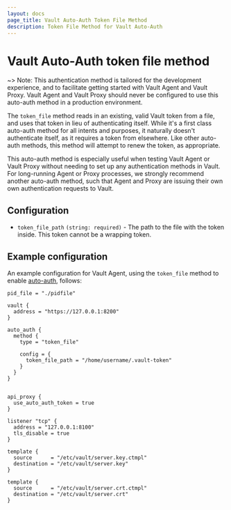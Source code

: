 ```yaml
---
layout: docs
page_title: Vault Auto-Auth Token File Method
description: Token File Method for Vault Auto-Auth
---
```


# Vault Auto-Auth token file method

~> Note: This authentication method is tailored for the development experience,
and to facilitate getting started with Vault Agent and Vault Proxy. Vault Agent and
Vault Proxy should never be configured to use this auto-auth method in a production environment.

The `token_file` method reads in an existing, valid Vault token from a file, and uses that
token in lieu of authenticating itself. While it's a first class auto-auth method for all intents
and purposes, it naturally doesn't authenticate itself, as it requires a token from elsewhere. Like
other auto-auth methods, this method will attempt to renew the token, as appropriate.

This auto-auth method is especially useful when testing Vault Agent or Vault Proxy without needing to set up
any authentication methods in Vault. For long-running Agent or Proxy processes, we strongly recommend another
auto-auth method, such that Agent and Proxy are issuing their own own authentication requests to Vault.

## Configuration

- `token_file_path` `(string: required)` - The path to the file with the token inside. This token cannot be a wrapping token.

## Example configuration

An example configuration for Vault Agent, using the `token_file` method to enable [auto-auth](/vault/docs/agent-and-proxy/autoauth), follows:

```hcl
pid_file = "./pidfile"

vault {
  address = "https://127.0.0.1:8200"
}

auto_auth {
  method {
    type = "token_file"

    config = {
      token_file_path = "/home/username/.vault-token"
    }
  }
}


api_proxy {
  use_auto_auth_token = true
}

listener "tcp" {
  address = "127.0.0.1:8100"
  tls_disable = true
}

template {
  source      = "/etc/vault/server.key.ctmpl"
  destination = "/etc/vault/server.key"
}

template {
  source      = "/etc/vault/server.crt.ctmpl"
  destination = "/etc/vault/server.crt"
}
```

